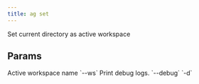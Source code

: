 ```yaml
---
title: ag set
---
```


Set current directory as active workspace

## Params

<ResponseField name="ws_name" type="bool">
 Active workspace name `--ws`
</ResponseField>
<ResponseField name="print_debug_log" type="bool">
 Print debug logs. `--debug` `-d`
</ResponseField>